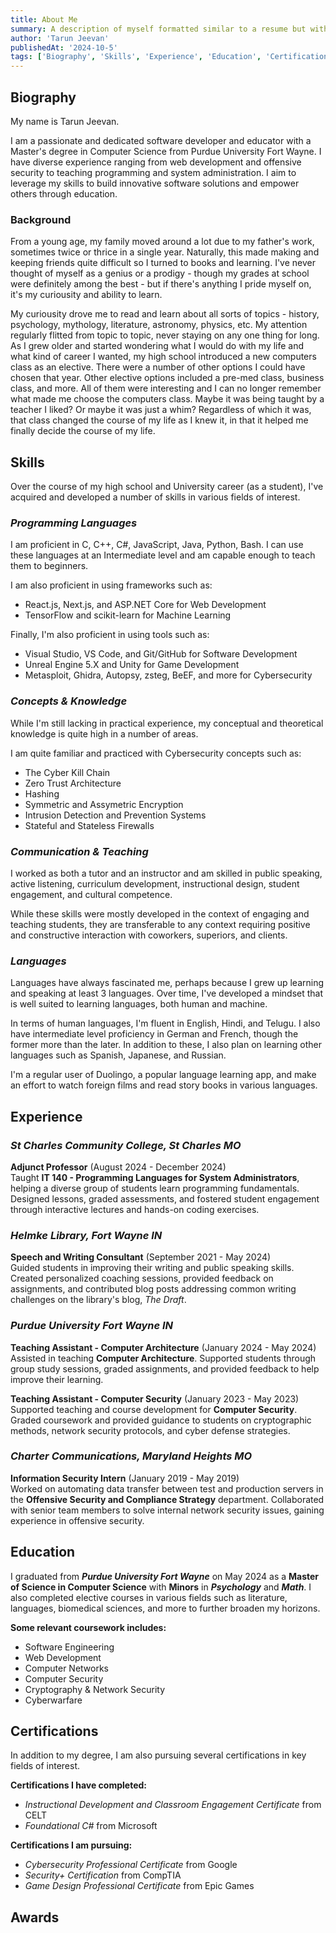 ```yaml
---
title: About Me
summary: A description of myself formatted similar to a resume but with greatly expanded information.
author: 'Tarun Jeevan'
publishedAt: '2024-10-5'
tags: ['Biography', 'Skills', 'Experience', 'Education', 'Certifications', 'Awards']
---
```


## Biography

My name is Tarun Jeevan.

I am a passionate and dedicated software developer and educator with a Master&apos;s degree in Computer Science from Purdue University Fort Wayne. I have diverse experience ranging from web development and offensive security to teaching programming and system administration. I aim to leverage my skills to build innovative software solutions and empower others through education.

### Background

From a young age, my family moved around a lot due to my father&apos;s work, sometimes twice or thrice in a single year. Naturally, this made making and keeping friends quite difficult so I turned to books and learning. I&apos;ve never thought of myself as a genius or a prodigy - though my grades at school were definitely among the best - but if there's anything I pride myself on, it's my curiousity and ability to learn. 

My curiousity drove me to read and learn about all sorts of topics - history, psychology, mythology, literature, astronomy, physics, etc. My attention regularly flitted from topic to topic, never staying on any one thing for long. As I grew older and started wondering what I would do with my life and what kind of career I wanted, my high school introduced a new computers class as an elective. There were a number of other options I could have chosen that year. Other elective options included a pre-med class, business class, and more. All of them were interesting and I can no longer remember what made me choose the computers class. Maybe it was being taught by a teacher I liked? Or maybe it was just a whim? Regardless of which it was, that class changed the course of my life as I knew it, in that it helped me finally decide the course of my life. 

## Skills

Over the course of my high school and University career (as a student), I've acquired and developed a number of skills in various fields of interest. 

### *Programming Languages*
I am proficient in C, C++, C#, JavaScript, Java, Python, Bash. I can use these languages at an Intermediate level and am capable enough to teach them to beginners. 

I am also proficient in using frameworks such as: 
- React.js, Next.js, and ASP.NET Core for Web Development
- TensorFlow and scikit-learn for Machine Learning

Finally, I'm also proficient in using tools such as: 
- Visual Studio, VS Code, and Git/GitHub for Software Development
- Unreal Engine 5.X and Unity for Game Development
- Metasploit, Ghidra, Autopsy, zsteg, BeEF, and more for Cybersecurity

### *Concepts & Knowledge*
While I&apos;m still lacking in practical experience, my conceptual and theoretical knowledge is quite high in a number of areas. 

I am quite familiar and practiced with Cybersecurity concepts such as: 
- The Cyber Kill Chain
- Zero Trust Architecture
- Hashing
- Symmetric and Assymetric Encryption
- Intrusion Detection and Prevention Systems
- Stateful and Stateless Firewalls

### *Communication & Teaching*
I worked as both a tutor and an instructor and am skilled in public speaking, active listening, curriculum development, instructional design, student engagement, and cultural competence. 

While these skills were mostly developed in the context of engaging and teaching students, they are transferable to any context requiring positive and constructive interaction with coworkers, superiors, and clients. 

### *Languages*
Languages have always fascinated me, perhaps because I grew up learning and speaking at least 3 languages. Over time, I've developed a mindset that is well suited to learning languages, both human and machine. 

In terms of human languages, I'm fluent in English, Hindi, and Telugu. I also have intermediate level proficiency in German and French, though the former more than the later. In addition to these, I also plan on learning other languages such as Spanish, Japanese, and Russian. 

I'm a regular user of Duolingo, a popular language learning app, and make an effort to watch foreign films and read story books in various languages. 

## Experience

### *St Charles Community College, St Charles MO*
**Adjunct Professor** (August 2024 - December 2024)  
Taught **IT 140 - Programming Languages for System Administrators**, helping a diverse group of students learn programming fundamentals. Designed lessons, graded assessments, and fostered student engagement through interactive lectures and hands-on coding exercises.

### *Helmke Library, Fort Wayne IN*
**Speech and Writing Consultant** (September 2021 - May 2024)  
Guided students in improving their writing and public speaking skills. Created personalized coaching sessions, provided feedback on assignments, and contributed blog posts addressing common writing challenges on the library's blog, _The Draft_.

### *Purdue University Fort Wayne IN*
**Teaching Assistant - Computer Architecture** (January 2024 - May 2024)  
Assisted in teaching **Computer Architecture**. Supported students through group study sessions, graded assignments, and provided feedback to help improve their learning.

**Teaching Assistant - Computer Security** (January 2023 - May 2023)  
Supported teaching and course development for **Computer Security**. Graded coursework and provided guidance to students on cryptographic methods, network security protocols, and cyber defense strategies.

### *Charter Communications, Maryland Heights MO*
**Information Security Intern** (January 2019 - May 2019)  
Worked on automating data transfer between test and production servers in the **Offensive Security and Compliance Strategy** department. Collaborated with senior team members to solve internal network security issues, gaining experience in offensive security.

## Education

I graduated from ***Purdue University Fort Wayne*** on May 2024 as a **Master of Science in Computer Science** with **Minors** in ***Psychology*** and ***Math***. 
I also completed elective courses in various fields such as literature, languages, biomedical sciences, and more to further broaden my horizons. 

**Some relevant coursework includes:**
- Software Engineering
- Web Development
- Computer Networks
- Computer Security
- Cryptography & Network Security
- Cyberwarfare

## Certifications

In addition to my degree, I am also pursuing several certifications in key fields of interest. 

**Certifications I have completed:**
- *Instructional Development and Classroom Engagement Certificate* from CELT
- *Foundational C#* from Microsoft

**Certifications I am pursuing:**
- *Cybersecurity Professional Certificate* from Google
- *Security+ Certification* from CompTIA
- *Game Design Professional Certificate* from Epic Games

## Awards

